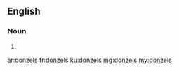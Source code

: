 ==English==

===Noun===
{{head|en|plural}}

# {{plural of|donzel|lang=en|nocat=1}}

[[ar:donzels]]
[[fr:donzels]]
[[ku:donzels]]
[[mg:donzels]]
[[my:donzels]]